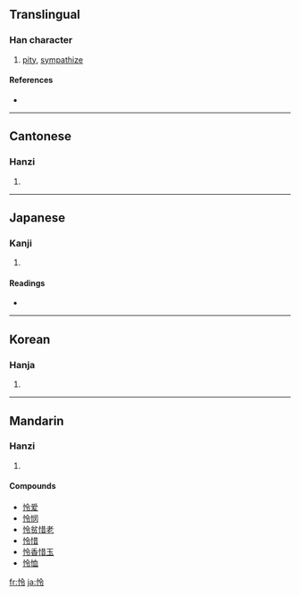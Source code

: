 {{see|憐}}
==Translingual==

===Han character===
{{Han char|rn=61|rad=心|as=05|sn=8|four=9803<sub>7</sub>|canj=心人戈戈 (POII)}}

# [[pity]], [[sympathize]]

====References====
* {{Han ref|kx=0381.030|dkj=10461|dj=0709.050|hdz=42287.040|uh=601C|ud=24604|bh=CCB0|bd=52400}}

----

==Cantonese==

===Hanzi===
{{yue-hanzi|jyut=|y=lin4}}

# {{defn|Cantonese}}

----

==Japanese==

===Kanji===
{{ja-kanji|grade=|rs=心05}}

# {{defn|Japanese}}

====Readings====
* {{ja-readings|on=[[れい]] (rei), [[りょう]] (ryō), [[れん]] (ren)|kun=[[さとい]] (satoi), [[あわれむ]] (awaremu)}}

----

==Korean==

===Hanja===
{{ko-hanja|hangeul=령>영, 련>연|eumhun=|rv=ryeong>yeong, ryeon>yeon|mr=ryŏng>yŏng, ryŏn>yŏn|y=lyeng>yeng, lyen>yen}}

# {{defn|Korean}}

----

==Mandarin==

===Hanzi===
{{cmn-hanzi|tra=憐|pin=[[lián]] ([[lian2]])|wg=lien<sup>2</sup>}}

# {{defn|Mandarin}}

====Compounds====
* [[怜爱]]
* [[怜悯]]
* [[怜贫惜老]]
* [[怜惜]]
* [[怜香惜玉]]
* [[怜恤]]

[[fr:怜]]
[[ja:怜]]